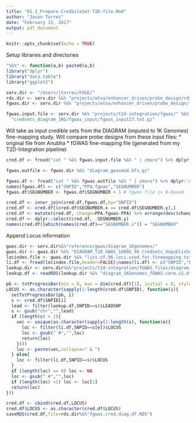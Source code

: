 ```yaml
---
title: "01.1_Prepare-CredbileSet-T2D-file.Rmd"
author: "Jason Torres"
date: "February 15, 2017"
output: pdf_document
---
```


```r
knitr::opts_chunk$set(echo = TRUE)
```

Setup libraries and directories 

```r
"%&%" <- function(a,b) paste0(a,b) 
library("dplyr")
library("data.table")
library("ggplot2")

serv.dir <- "/Users/jtorres/FUSE/"
rds.dir <- serv.dir %&% "projects/wtsa/enhancer_driven/probe_design/rds/"
fgwas.dir <- serv.dir %&% "projects/wtsa/enhancer_driven/probe_design/fgwas_output/"

fgwas.input.file <- serv.dir %&% "projects/t2d-integration/fgwas/" %&% 
  "credsets_diagram_1KG/fgwas_input/fgwas_input27.txt.gz"

```


Will take as input credible sets from the DIAGRAM (imputed to 1K Genomes) fine-mapping study. Will compare probe designs from these input files: 
  * original file from Anubha
  * fGWAS fine-mapping file (generated from my T2D-Integration pipeline) 

```r

cred.df <- fread("cat " %&% fgwas.input.file %&% " | zmore") %>% dplyr::select(one_of("SNPID","CHR","POS","SEGNUMBER","PPA"))

fgwas.outfile <- fgwas.dir %&% "diagram_gwasmod.bfs.gz"

fgwas.df <- fread("cat " %&% fgwas.outfile %&% " | zmore") %>% dplyr::select(one_of("id","PPA","chunk"))
names(fgwas.df) <- c("SNPID","PPA.fgwas","SEGNUMBER")
fgwas.df$SEGNUMBER <- fgwas.df$SEGNUMBER + 1 # fgwas file is 0-based 

cred.df <- inner_join(cred.df,fgwas.df,by="SNPID")
cred.df <- cred.df[(cred.df$SEGNUMBER.x == cred.df$SEGNUMBER.y),]
cred.df <- mutate(cred.df, change=PPA.fgwas-PPA) %>% arrange(desc(change))
cred.df <- dplyr::select(cred.df, -SEGNUMBER.y)
names(cred.df)[which(names(cred.df)=="SEGNUMBER.x")] = "SEGNUMBER"

```

Append Locus information 

```r
gwas.dir <- serv.dir%&%"reference/gwas/diagram_1Kgenomes/"
gwas.dir <- gwas.dir %&% "DIAGRAM_T2D_GWAS_1000G_99_Credsets_Unpublished_2017/"
locindex.file <- gwas.dir %&% "list.of.96.loci.used.for.finemapping.txt"
li.df <- fread(locindex.file,header=FALSE);names(li.df) <- c("SNPID","LOCUS")
lookup.dir <- serv.dir%&%"projects/t2d-integration/fGWAS_files/diagram_1Kgenomes/"
lookup.df <- readRDS(lookup.dir %&% "diagram_1KGenomes_fGWAS-core.v2.df.RDS")

pb <- txtProgressBar(min = 0, max = dim(cred.df)[1], initial = 0, style = 3)
LOCUS <- as.character(sapply(1:length(cred.df$SNPID), function(i){
  setTxtProgressBar(pb, i)
  s <- cred.df$SNPID[i]
  lead <- filter(lookup.df,SNPID==s)$LEADSNP
  s <- gsub("chr","",lead)
  if (length(s) > 1){
    vec <- unique(as.character(sapply(1:length(s), function(e){
      loc <- filter(li.df,SNPID==s[e])$LOCUS
      loc <- gsub(" #","",loc)
      return(loc)
    })))
    loc <- paste(vec,collapse=" & ")
  } else{
    loc <- filter(li.df,SNPID==s)$LOCUS
  }
  if (length(loc) == 0) loc <- NA 
  loc <- gsub(" #","",loc)
  if (length(loc) >1) loc <- loc[1]
  return(loc)
}))

cred.df <- cbind(cred.df,LOCUS)
cred.df$LOCUS <- as.character(cred.df$LOCUS)
saveRDS(cred.df,file=rds.dir%&%"fgwas.cred.diag.df.RDS")

```


